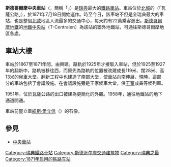 {{Infobox Station
|BoxWidth = 24em
|Title = 斯德哥尔摩中央车站
|EngSubTitle = Stockholms centralstation
|StationSymbol = 
|linecolour = #AEAFB2
|ImageName = Stockholm Centralstation.jpg
|ImageSize = 290px
|ImageCaption = 斯德哥爾摩中央車站外觀
|ImagePadding = 0
|Code = 
|Operator = [[瑞典铁路公司|瑞典铁路公司]]（SJ）<br />[[斯德哥尔摩交通公司|斯德哥尔摩交通公司]]（SL）<br />[[法国交通发展集团|法国交通发展集团]]<br />{{link-en|阿蘭達快線|Arlanda Express}}<br />{{link-sv|斯堪的纳维亚铁路公司|Skandinaviska Jernbanor}}<br />{{link-sv|港鐵快線|MTR Express}}
|Owned = {{link-sv|瑞典铁路房建|Jernhusen}}
|Line = {{link-sv|西主线|Västra stambanan}}、{{link-sv|东岸线 (瑞典)|Ostkustbanan|东岸线}}、{{link-sv|梅拉伦线|Mälarbanan}}、<br />{{link-sv|阿兰达线|Arlandabanan}}、[[斯德哥尔摩通勤铁路|斯德哥尔摩通勤铁路]]
|Place = {{SWE}}[[斯德哥尔摩|斯德哥尔摩]]{{link-sv|瓦萨街 (斯德哥尔摩)|Vasagatan, Stockholm|瓦萨街}}
|Coord = {{Coord|59|19|49|N|18|3|30|E|region:SE_type:railwaystation|display=title,inline}}
|StartDate = 1871年
|Style = 地面站
|PlatformType = 
|PlatformNumber = 17
|TrackNum = 
|Interchange = 
|Hall Style = 
|Elevation = 3米
|connection = [[地鐵中央站_(斯德哥爾摩)|地鐵中央站]]及公交
|Openhours = 
|Hours = 
|Time First = 
|Time Last = 
}}
'''斯德哥爾摩中央車站'''（{{lang-sv|'''Stockholms centralstation'''}}，簡稱「{{lang|sv|Stockholm C}}」）是[[瑞典|瑞典]]最大的[[鐵路車站|鐵路車站]]。車站位於[[斯德哥爾摩北城|北城]]的{{lang|sv|Vasagatan}}（「瓦薩公路」），於1871年7月18日開始運作。時至今日，該車站不但是全瑞典最大的車站，也是整個[[北歐|北歐]]地區人流最多的交通中心，每天約有22萬乘客進出。[[斯德哥爾摩地鐵|斯德哥爾摩地鐵]]的[[地鐵中央站_(斯德哥爾摩)|地鐵中央站]]（T-Centralen）為該站的聯外地鐵站，可通往斯德哥爾摩地區各處。

==車站大樓==
車站於1867至1871年間，由{{lang|sv|[[Adolf_W._Edelsvärd|Adolf W. Edelsvärd]]}}興建。路軌於1925年才接駁入車站，但於1925至1927年的翻新中，路軌被移往西，而原先為路軌的位置被改建成長119米、闊28米、高13米的候車大堂。翻新工程中也建造了南部大堂，使車站向南伸展，現時，這部分的車站包括了會議設施。在會議設施旁是王家候車大堂，供[[瑞典王室|王室]]成員等候列車。

1951年，位於瓦薩公路的出口被建為更簡化的外觀。1958年，通往地鐵站的地下通道開通。

車站前豎立着[[紐斯·愛立信|紐斯·愛立信]]（{{lang|sv|Nils Ericson}}）的石像。

==參見==
*[[中央車站|中央車站]]

{{Railwaystation-stub}}

[[Category:瑞典鐵路車站|Category:瑞典鐵路車站]]
[[Category:斯德哥尔摩交通建筑物|Category:斯德哥尔摩交通建筑物]]
[[Category:瑞典之最|Category:瑞典之最]]
[[Category:1871年启用的铁路车站|Category:1871年启用的铁路车站]]